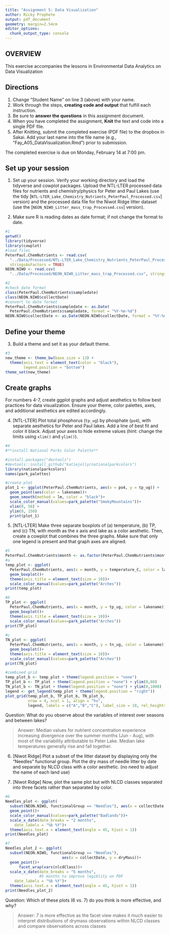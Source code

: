```yaml
---
title: "Assignment 5: Data Visualization"
author: Ricky Prophete
output: pdf_document
geometry: margin=2.54cm
editor_options: 
  chunk_output_type: console
---
```


## OVERVIEW

This exercise accompanies the lessons in Environmental Data Analytics on Data Visualization 

## Directions
1. Change "Student Name" on line 3 (above) with your name.
2. Work through the steps, **creating code and output** that fulfill each instruction.
3. Be sure to **answer the questions** in this assignment document.
4. When you have completed the assignment, **Knit** the text and code into a single PDF file.
5. After Knitting, submit the completed exercise (PDF file) to the dropbox in Sakai. Add your last name into the file name (e.g., "Fay_A05_DataVisualization.Rmd") prior to submission.

The completed exercise is due on Monday, February 14 at 7:00 pm.



## Set up your session 
1. Set up your session. Verify your working directory and load the tidyverse 
and cowplot packages. Upload the NTL-LTER processed data files for nutrients 
and chemistry/physics for Peter and Paul Lakes (use the tidy 
[`NTL-LTER_Lake_Chemistry_Nutrients_PeterPaul_Processed.csv`] version) and 
the processed data file for the Niwot Ridge litter dataset (use the [`NEON_NIWO_Litter_mass_trap_Processed.csv`] version). 

2. Make sure R is reading dates as date format; if not change the format to date.

```r
#1 
getwd()
library(tidyverse)
library(cowplot)
#load files
PeterPaul.ChemNutrients <- read.csv(
  "../Data/Processed/NTL-LTER_Lake_Chemistry_Nutrients_PeterPaul_Processed.csv",
  stringsAsFactors = TRUE)
NEON.NIWO <- read.csv(
  "../Data/Processed/NEON_NIWO_Litter_mass_trap_Processed.csv", stringsAsFactors = TRUE)

#2
#check date format
class(PeterPaul.ChemNutrients$sampledate)
class(NEON.NIWO$collectDate)
#convert to date format
PeterPaul.ChemNutrients$sampledate <- as.Date(
  PeterPaul.ChemNutrients$sampledate, format = "%Y-%m-%d")
NEON.NIWO$collectDate <- as.Date(NEON.NIWO$collectDate, format = "%Y-%m-%d")

```
## Define your theme
3. Build a theme and set it as your default theme.

```r
#3
new_theme <- theme_bw(base_size = 13) + 
  theme(axis.text = element_text(color = "black"),
        legend.position = "bottom")
theme_set(new_theme)
```

## Create graphs
For numbers 4-7, create ggplot graphs and adjust aesthetics to follow best practices for data visualization. Ensure your theme, color palettes, axes, and additional aesthetics are edited accordingly.

4. [NTL-LTER] Plot total phosphorus (`tp_ug`) by phosphate (`po4`), with separate aesthetics for Peter and Paul lakes. Add a line of best fit and color it black. Adjust your axes to hide extreme values (hint: change the limits using `xlim()` and `ylim()`).

```r
#4
#**install National Parks Color Palette**

#install.packages("devtools")
#devtools::install_github("katiejolly/nationalparkcolors")
library(nationalparkcolors)
names(park_palettes)

#create plot
plot_1 <- ggplot(PeterPaul.ChemNutrients, aes(x = po4, y = tp_ug)) +
  geom_point(aes(color = lakename))+
  geom_smooth(method = lm, color = "black")+
  scale_color_manual(values=park_palette("SmokyMountains"))+
  xlim(0, 50) +
  ylim(0, 150)
  print(plot_1)
```


5. [NTL-LTER] Make three separate boxplots of (a) temperature, (b) TP, and (c) TN, with month as the x axis and lake as a color aesthetic. Then, create a cowplot that combines the three graphs. Make sure that only one legend is present and that graph axes are aligned.

```r
#5
PeterPaul.ChemNutrients$month <- as.factor(PeterPaul.ChemNutrients$month)
#a
temp_plot <- ggplot(
  PeterPaul.ChemNutrients, aes(x = month, y = temperature_C, color = lakename)) +
  geom_boxplot()+
  theme(axis.title = element_text(size = 10))+
  scale_color_manual(values=park_palette("Arches"))
print(temp_plot)

#b
TP_plot <- ggplot(
  PeterPaul.ChemNutrients, aes(x = month, y = tp_ug, color = lakename)) +
  geom_boxplot()+
  theme(axis.title = element_text(size = 10))+
  scale_color_manual(values=park_palette("Arches"))
print(TP_plot)
  
#c
TN_plot <- ggplot(
  PeterPaul.ChemNutrients, aes(x = month, y = tn_ug, color = lakename)) +
  geom_boxplot()+
  theme(axis.title = element_text(size = 10))+
  scale_color_manual(values=park_palette("Arches"))
print(TN_plot)

#combined grid
temp_plot_b <- temp_plot + theme(legend.position = "none")
TP_plot_b <- TP_plot + theme(legend.position = "none") + ylim(0,80)
TN_plot_b <- TN_plot + theme(legend.position = "none") + ylim(0,1000)
legend <- get_legend(temp_plot + theme(legend.position = "right"))
plot_grid(temp_plot_b, TP_plot_b, TN_plot_b, 
          nrow = 4, ncol = 1, align = "hv",
          legend, labels = c("A","B","C"), label_size = 10, rel_heights = c(1, 1.25, 1.25), axis = "l")

```

Question: What do you observe about the variables of interest over seasons and between lakes? 

> Answer: Median values for nutrient concentration experience increasing divergence over the summer months (Jun - Aug), with most of the variability attributable to Peter Lake. Median lake temperatures generally rise and fall together. 

6. [Niwot Ridge] Plot a subset of the litter dataset by displaying only the "Needles" functional group. Plot the dry mass of needle litter by date and separate by NLCD class with a color aesthetic. (no need to adjust the name of each land use)

7. [Niwot Ridge] Now, plot the same plot but with NLCD classes separated into three facets rather than separated by color. 

```r
#6
Needles_plot <- ggplot(
  subset(NEON.NIWO, functionalGroup == "Needles"), aes(x = collectDate, y = dryMass, color = nlcdClass))+
  geom_point()+
  scale_color_manual(values=park_palette("Badlands"))+
  scale_x_date(date_breaks = "2 months", 
    date_labels = "%b %Y")+
  theme(axis.text.x = element_text(angle = 45, hjust = 1))
print(Needles_plot)

#7
Needles_plot_2 <- ggplot(
  subset(NEON.NIWO, functionalGroup == "Needles"), 
                         aes(x = collectDate, y = dryMass))+
  geom_point()+
      facet_wrap(vars(nlcdClass))+
  scale_x_date(date_breaks = "5 months", 
               #5 months to improve legiblity on PDF
    date_labels = "%b %Y")+
  theme(axis.text.x = element_text(angle = 45, hjust = 1))
print(Needles_plot_2)

```
Question: Which of these plots (6 vs. 7) do you think is more effective, and why? 

> Answer: 7 is more effective as the facet view makes it much easier to interpret distributions of drymass observations within NLCD classes and compare observations across classes 
